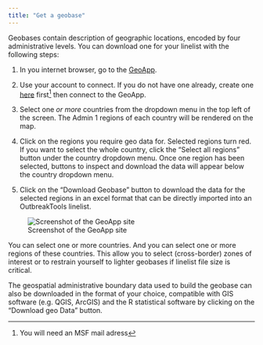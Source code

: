 ```yaml
---
title: "Get a geobase"
---
```



Geobases contain description of geographic locations, encoded by four administrative levels. You can download one for your linelist with the following steps: 

1. In you internet browser, go to the [GeoApp](https://reports.msf.net/secure/app/outbreak-tools-geoapp). 

2. Use your account to connect. If you do not have one already, create one [here]( https://reports.msf.net/signup/) first^[You will need an MSF mail adress] then connect to the GeoApp.

3. Select one *or more* countries from the dropdown menu in the top left of the screen. The Admin 1 regions of each country will be rendered on the map.

4. Click on the regions you require geo data for. Selected regions turn red. If you want to select the whole country, click the "Select all regions" button under the country dropdown menu. Once one region has been selected, buttons to inspect and download the data will appear below the country dropdown menu.

5. Click on the "Download Geobase" button to download the data for the selected regions in an excel format that can be directly imported into an OutbreakTools linelist.


![Screenshot of the GeoApp site](../how_to/images/006-download-geobase.png){fig-align="center" fig-alt="A screenshot of the GeoApp site, with several regions at the frontier of Sudan and South Sudan selected and thus red. The dropdown menu is highlighted in yellow, the button to select all regions is highlighted in green, and the button to download the geobase as an Excel file is highlighted in blue."}

::: {.callout-tip}
You can select one or more countries. And you can select one or more regions of these countries. This allow you to select (cross-border) zones of interest or to restrain yourself to lighter geobases if linelist file size is critical.
:::

::: {.callout-note}
The geospatial administrative boundary data used to build the geobase can also be downloaded in the format of your choice, compatible with GIS software (e.g. QGIS, ArcGIS) and the R statistical software by clicking on the "Download geo Data" button.
:::
    
